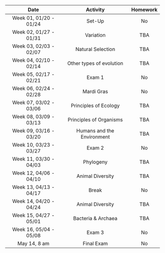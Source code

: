 

 | Date | Activity | Homework |
 |:----------------------:|:--------:|:--------:|
 | Week 01, 01/20 - 01/24 |  Set-Up | No |
 | Week 02, 01/27 - 01/31 | Variation | TBA |
 | Week 03, 02/03 - 02/07 |  Natural Selection | TBA |
 | Week 04, 02/10 - 02/14 | Other types of evolution | TBA |
 | Week 05, 02/17 - 02/21 | Exam 1 | No |
 | Week 06, 02/24 - 02/28 | Mardi Gras | No | 
 | Week 07, 03/02 - 03/06 | Principles of Ecology | TBA |
 | Week 08, 03/09 - 03/13 | Principles of Organisms | TBA |
 | Week 09, 03/16 - 03/20 | Humans and the Environment | TBA |
 | Week 10, 03/23 - 03/27 | Exam 2 | No |
 | Week 11, 03/30 - 04/03 | Phylogeny | TBA |
 | Week 12, 04/06 - 04/10 | Animal Diversity | TBA |
 | Week 13, 04/13 - 04/17 | Break | No | 
 | Week 14, 04/20 - 04/24 | Animal Diversity | TBA |
 | Week 15, 04/27 - 05/01 | Bacteria & Archaea | TBA |
 | Week 16, 05/04 - 05/08 | Exam 3 | No |
| May 14, 8 am | Final Exam | No |